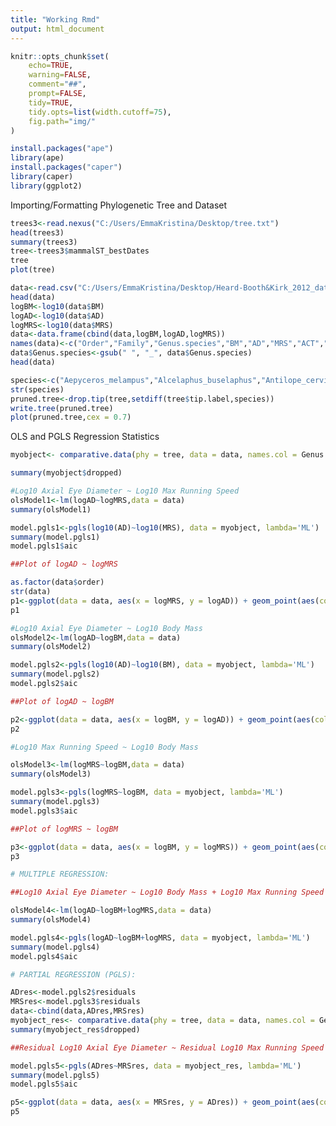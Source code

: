 ```yaml
---
title: "Working Rmd"
output: html_document
---
```

```R
knitr::opts_chunk$set(
    echo=TRUE,
    warning=FALSE,
    comment="##",
    prompt=FALSE,
    tidy=TRUE,
    tidy.opts=list(width.cutoff=75),
    fig.path="img/"
)
```

```R
install.packages("ape")
library(ape)
install.packages("caper")
library(caper)
library(ggplot2)
```

Importing/Formatting Phylogenetic Tree and Dataset
```R
trees3<-read.nexus("C:/Users/EmmaKristina/Desktop/tree.txt")
head(trees3)
summary(trees3)
tree<-trees3$mammalST_bestDates
tree
plot(tree)

data<-read.csv("C:/Users/EmmaKristina/Desktop/Heard-Booth&Kirk_2012_data.csv",header=TRUE,sep = ",")
head(data)
logBM<-log10(data$BM)
logAD<-log10(data$AD)
logMRS<-log10(data$MRS)
data<-data.frame(cbind(data,logBM,logAD,logMRS))
names(data)<-c("Order","Family","Genus.species","BM","AD","MRS","ACT","logBM","logAD","logMRS")
data$Genus.species<-gsub(" ", "_", data$Genus.species)
head(data)

species<-c("Aepyceros_melampus","Alcelaphus_buselaphus","Antilope_cervicapra","Bison_bison","Connochaetes_gnou","Hippotragus_equinus","Taurotragus_oryx","Alces_alces","Cervus_elaphus","Dama_dama","Odocoileus_hemionus","Odocoileus_virginianus","Giraffa_camelopardalis","Canis_lupus","Urocyon_cinereoargenteus","Vulpes_vulpes","Acinonyx_jubatus","Panthera_leo","Panthera_tigris","Crocuta_crocuta","Meles_meles","Procyon_lotor","Ursus_americanus","Ursus_arctos","Dasyurus_viverrinus","Didelphis_marsupialis","Didelphis_virginiana","Bettongia_penicillata","Lepus_californicus","Sylvilagus_audubonii","Diceros_bicornis","Equus_burchellii","Equus_caballus","Equus_zebra","Cebus_capucinus","Erythrocebus_patas","Gorilla_gorilla","Elephas_maximus","Loxodonta_africana","Microtus_pennsylvanicus","Peromyscus_maniculatus","Zapus_hudsonius","Erethizon_dorsatum","Myoxus_glis","Rattus_rattus","Marmota_monax","Sciurus_carolinensis","Sciurus_niger","Tamias_striatus","Tamiasciurus_hudsonicus") 
str(species)
pruned.tree<-drop.tip(tree,setdiff(tree$tip.label,species))
write.tree(pruned.tree)
plot(pruned.tree,cex = 0.7)
```


OLS and PGLS Regression Statistics
```R

myobject<- comparative.data(phy = tree, data = data, names.col = Genus.species, vcv = TRUE, na.omit = FALSE, warn.dropped = TRUE)

summary(myobject$dropped)

#Log10 Axial Eye Diameter ~ Log10 Max Running Speed
olsModel1<-lm(logAD~logMRS,data = data)
summary(olsModel1)

model.pgls1<-pgls(log10(AD)~log10(MRS), data = myobject, lambda='ML')
summary(model.pgls1)
model.pgls1$aic

##Plot of logAD ~ logMRS

as.factor(data$order)
str(data)
p1<-ggplot(data = data, aes(x = logMRS, y = logAD)) + geom_point(aes(color = factor(Order))) + scale_color_manual(values = c("blue", "pink","lightblue","lightblue","lightblue","green","gray","yellow","black","orange")) + geom_abline(slope = olsModel1$coefficients[2], intercept = olsModel1$coefficients[1], color = "black")+xlab("Log10 Maximum Running Speed")+ylab("Log10 Axial Eye Diameter") + geom_abline(slope=model.pgls1$model$coef[2],intercept = model.pgls1$model$coef[1], color="orange")
p1

#Log10 Axial Eye Diameter ~ Log10 Body Mass
olsModel2<-lm(logAD~logBM,data = data)
summary(olsModel2)

model.pgls2<-pgls(log10(AD)~log10(BM), data = myobject, lambda='ML')
summary(model.pgls2)
model.pgls2$aic

##Plot of logAD ~ logBM

p2<-ggplot(data = data, aes(x = logBM, y = logAD)) + geom_point(aes(color = factor(Order))) + scale_color_manual(values = c("blue", "pink","lightblue","lightblue","lightblue","green","gray","yellow","black","orange")) + geom_abline(slope = olsModel2$coefficients[2], intercept = olsModel2$coefficients[1], color = "black")+xlab("Log10 Body Mass")+ylab("Log10 Axial Eye Diameter") + geom_abline(slope=model.pgls2$model$coef[2],intercept = model.pgls2$model$coef[1], color="orange")
p2

#Log10 Max Running Speed ~ Log10 Body Mass

olsModel3<-lm(logMRS~logBM,data = data)
summary(olsModel3)

model.pgls3<-pgls(logMRS~logBM, data = myobject, lambda='ML')
summary(model.pgls3)
model.pgls3$aic

##Plot of logMRS ~ logBM

p3<-ggplot(data = data, aes(x = logBM, y = logMRS)) + geom_point(aes(color = factor(Order))) + scale_color_manual(values = c("blue", "pink","lightblue","lightblue","lightblue","green","gray","yellow","black","orange")) + geom_abline(slope = olsModel3$coefficients[2], intercept = olsModel3$coefficients[1], color = "black")+xlab("Log10 Body Mass")+ylab("Log10 Max Running Speed") + geom_abline(slope=model.pgls3$model$coef[2],intercept = model.pgls3$model$coef[1], color="orange")
p3

# MULTIPLE REGRESSION:

##Log10 Axial Eye Diameter ~ Log10 Body Mass + Log10 Max Running Speed

olsModel4<-lm(logAD~logBM+logMRS,data = data)
summary(olsModel4)

model.pgls4<-pgls(logAD~logBM+logMRS, data = myobject, lambda='ML')
summary(model.pgls4)
model.pgls4$aic

# PARTIAL REGRESSION (PGLS):

ADres<-model.pgls2$residuals
MRSres<-model.pgls3$residuals
data<-cbind(data,ADres,MRSres)
myobject_res<- comparative.data(phy = tree, data = data, names.col = Genus.species, vcv = TRUE, na.omit = FALSE, warn.dropped = TRUE)
summary(myobject_res$dropped)

##Residual Log10 Axial Eye Diameter ~ Residual Log10 Max Running Speed

model.pgls5<-pgls(ADres~MRSres, data = myobject_res, lambda='ML')
summary(model.pgls5)
model.pgls5$aic

p5<-ggplot(data = data, aes(x = MRSres, y = ADres)) + geom_point(aes(color = factor(Order))) + scale_color_manual(values = c("blue", "pink","lightblue","lightblue","lightblue","green","gray","yellow","black","orange"))+xlab("Max Running Speed Residuals")+ylab("Axial Eye Diameter Residuals") + geom_abline(slope=model.pgls5$model$coef[2],intercept = model.pgls5$model$coef[1], color="orange")
p5
```




















